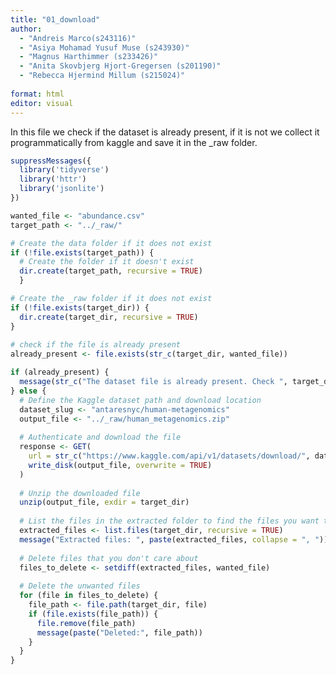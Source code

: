 ```yaml
---
title: "01_download"
author: 
  - "Andreis Marco(s243116)" 
  - "Asiya Mohamad Yusuf Muse (s243930)"
  - "Magnus Harthimmer (s233426)"  
  - "Anita Skovbjerg Hjort-Gregersen (s201190)"
  - "Rebecca Hjermind Millum (s215024)"
  
format: html
editor: visual
---
```


In this file we check if the dataset is already present, if it is not we collect it programmatically from kaggle and save it in the \_raw folder.

```r
suppressMessages({
  library('tidyverse')
  library('httr')
  library('jsonlite')
})
```

```r
wanted_file <- "abundance.csv"
target_path <- "../_raw/"

# Create the data folder if it does not exist
if (!file.exists(target_path)) {
  # Create the folder if it doesn't exist
  dir.create(target_path, recursive = TRUE)
  }

# Create the _raw folder if it does not exist 
if (!file.exists(target_dir)) {
  dir.create(target_dir, recursive = TRUE)
}
  
# check if the file is already present 
already_present <- file.exists(str_c(target_dir, wanted_file))

if (already_present) {
  message(str_c("The dataset file is already present. Check ", target_dir))
} else {
  # Define the Kaggle dataset path and download location
  dataset_slug <- "antaresnyc/human-metagenomics"
  output_file <- "../_raw/human_metagenomics.zip"
  
  # Authenticate and download the file
  response <- GET(
    url = str_c("https://www.kaggle.com/api/v1/datasets/download/", dataset_slug),
    write_disk(output_file, overwrite = TRUE)
  )
  
  # Unzip the downloaded file
  unzip(output_file, exdir = target_dir)
  
  # List the files in the extracted folder to find the files you want to delete
  extracted_files <- list.files(target_dir, recursive = TRUE)
  message("Extracted files: ", paste(extracted_files, collapse = ", "))
  
  # Delete files that you don't care about
  files_to_delete <- setdiff(extracted_files, wanted_file)
  
  # Delete the unwanted files
  for (file in files_to_delete) {
    file_path <- file.path(target_dir, file)
    if (file.exists(file_path)) {
      file.remove(file_path)
      message(paste("Deleted:", file_path))
    }
  }
}
```
